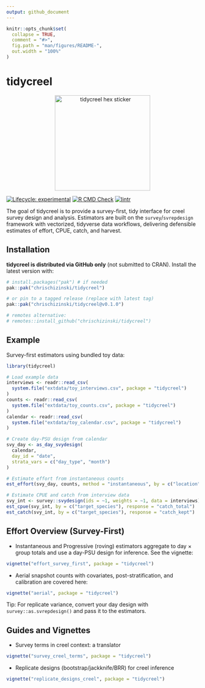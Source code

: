 ```yaml
---
output: github_document
---
```


<!-- README.md is generated from README.Rmd. Please edit that file -->

```r
knitr::opts_chunk$set(
  collapse = TRUE,
  comment = "#>",
  fig.path = "man/figures/README-",
  out.width = "100%"
)
```


# tidycreel

<p align="center">
  <img src="https://raw.githubusercontent.com/chrischizinski/tidycreel/main/man/figures/tidycreel-hex.png" alt="tidycreel hex sticker" width="250"/>
</p>

<!-- badges: start -->
[![Lifecycle: experimental](https://img.shields.io/badge/lifecycle-experimental-orange.svg)](https://lifecycle.r-lib.org/articles/stages.html#experimental)
[![R CMD Check](https://github.com/chrischizinski/tidycreel/actions/workflows/r-check.yml/badge.svg)](https://github.com/chrischizinski/tidycreel/actions/workflows/r-check.yml)
[![lintr](https://github.com/chrischizinski/tidycreel/actions/workflows/lintr.yaml/badge.svg)](https://github.com/chrischizinski/tidycreel/actions/workflows/lintr.yaml)
<!-- badges: end -->

The goal of tidycreel is to provide a survey-first, tidy interface for creel
survey design and analysis. Estimators are built on the `survey`/`svrepdesign`
framework with vectorized, tidyverse data workflows, delivering defensible
estimates of effort, CPUE, catch, and harvest.

## Installation

**tidycreel is distributed via GitHub only** (not submitted to CRAN). Install the latest version with:

``` r
# install.packages("pak") # if needed
pak::pak("chrischizinski/tidycreel")

# or pin to a tagged release (replace with latest tag)
pak::pak("chrischizinski/tidycreel@v0.1.0")

# remotes alternative:
# remotes::install_github("chrischizinski/tidycreel")
```

## Example

Survey-first estimators using bundled toy data:

```r
library(tidycreel)

# Load example data
interviews <- readr::read_csv(
  system.file("extdata/toy_interviews.csv", package = "tidycreel")
)
counts <- readr::read_csv(
  system.file("extdata/toy_counts.csv", package = "tidycreel")
)
calendar <- readr::read_csv(
  system.file("extdata/toy_calendar.csv", package = "tidycreel")
)

# Create day-PSU design from calendar
svy_day <- as_day_svydesign(
  calendar,
  day_id = "date",
  strata_vars = c("day_type", "month")
)

# Estimate effort from instantaneous counts
est_effort(svy_day, counts, method = "instantaneous", by = c("location"))

# Estimate CPUE and catch from interview data
svy_int <- survey::svydesign(ids = ~1, weights = ~1, data = interviews)
est_cpue(svy_int, by = c("target_species"), response = "catch_total")
est_catch(svy_int, by = c("target_species"), response = "catch_kept")
```

## Effort Overview (Survey-First)

- Instantaneous and Progressive (roving) estimators aggregate to day × group
  totals and use a day-PSU design for inference. See the vignette:

``` r
vignette("effort_survey_first", package = "tidycreel")
```

- Aerial snapshot counts with covariates, post-stratification, and calibration
  are covered here:

``` r
vignette("aerial", package = "tidycreel")
```

Tip: For replicate variance, convert your day design with `survey::as.svrepdesign()` and pass it to the estimators.

## Guides and Vignettes

- Survey terms in creel context: a translator

``` r
vignette("survey_creel_terms", package = "tidycreel")
```

- Replicate designs (bootstrap/jackknife/BRR) for creel inference

``` r
vignette("replicate_designs_creel", package = "tidycreel")
```
